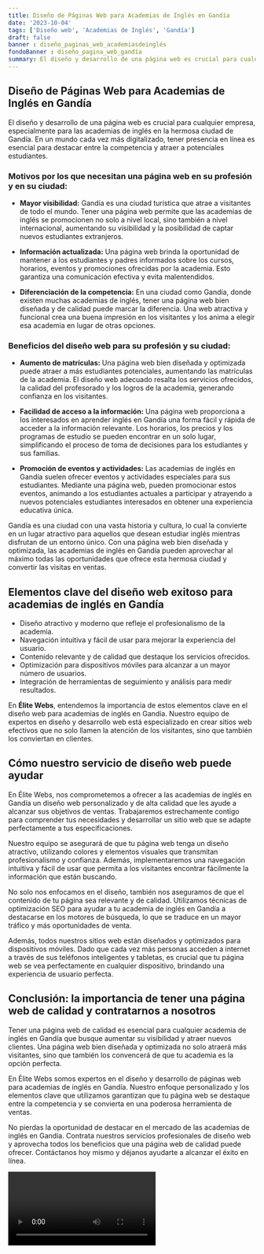 ```yaml
---
title: Diseño de Páginas Web para Academias de Inglés en Gandía
date: '2023-10-04'
tags: ['Diseño web', 'Academias de Inglés', 'Gandía']
draft: false
banner : diseño_paginas_web_academiasdeinglés
fondoBanner : diseño_pagina_web_gandía
summary: El diseño y desarrollo de una página web es crucial para cualquier empresa, especialmente para las academias de inglés en la hermosa ciudad de Gandía. En un mundo cada vez más digitalizado, tener presencia en línea es esencial para destacar entre la competencia y atraer a potenciales estudiantes. 
---
```


## Diseño de Páginas Web para Academias de Inglés en Gandía

El diseño y desarrollo de una página web es crucial para cualquier empresa, especialmente para las academias de inglés en la hermosa ciudad de Gandía. En un mundo cada vez más digitalizado, tener presencia en línea es esencial para destacar entre la competencia y atraer a potenciales estudiantes. 

### Motivos por los que necesitan una página web en su profesión y en su ciudad:

- **Mayor visibilidad:** Gandía es una ciudad turística que atrae a visitantes de todo el mundo. Tener una página web permite que las academias de inglés se promocionen no solo a nivel local, sino también a nivel internacional, aumentando su visibilidad y la posibilidad de captar nuevos estudiantes extranjeros.

- **Información actualizada:** Una página web brinda la oportunidad de mantener a los estudiantes y padres informados sobre los cursos, horarios, eventos y promociones ofrecidas por la academia. Esto garantiza una comunicación efectiva y evita malentendidos.

- **Diferenciación de la competencia:** En una ciudad como Gandía, donde existen muchas academias de inglés, tener una página web bien diseñada y de calidad puede marcar la diferencia. Una web atractiva y funcional crea una buena impresión en los visitantes y los anima a elegir esa academia en lugar de otras opciones.

### Beneficios del diseño web para su profesión y su ciudad:

- **Aumento de matrículas:** Una página web bien diseñada y optimizada puede atraer a más estudiantes potenciales, aumentando las matrículas de la academia. El diseño web adecuado resalta los servicios ofrecidos, la calidad del profesorado y los logros de la academia, generando confianza en los visitantes.

- **Facilidad de acceso a la información:** Una página web proporciona a los interesados en aprender inglés en Gandía una forma fácil y rápida de acceder a la información relevante. Los horarios, los precios y los programas de estudio se pueden encontrar en un solo lugar, simplificando el proceso de toma de decisiones para los estudiantes y sus familias.

- **Promoción de eventos y actividades:** Las academias de inglés en Gandía suelen ofrecer eventos y actividades especiales para sus estudiantes. Mediante una página web, pueden promocionar estos eventos, animando a los estudiantes actuales a participar y atrayendo a nuevos potenciales estudiantes interesados en obtener una experiencia educativa única.

Gandía es una ciudad con una vasta historia y cultura, lo cual la convierte en un lugar atractivo para aquellos que desean estudiar inglés mientras disfrutan de un entorno único. Con una página web bien diseñada y optimizada, las academias de inglés en Gandía pueden aprovechar al máximo todas las oportunidades que ofrece esta hermosa ciudad y convertir las visitas en ventas.

<GifSeo />

<Cta />

## Elementos clave del diseño web exitoso para academias de inglés en Gandía

- Diseño atractivo y moderno que refleje el profesionalismo de la academia.
- Navegación intuitiva y fácil de usar para mejorar la experiencia del usuario.
- Contenido relevante y de calidad que destaque los servicios ofrecidos.
- Optimización para dispositivos móviles para alcanzar a un mayor número de usuarios.
- Integración de herramientas de seguimiento y análisis para medir resultados.

En **Élite Webs**, entendemos la importancia de estos elementos clave en el diseño web para academias de inglés en Gandía. Nuestro equipo de expertos en diseño y desarrollo web está especializado en crear sitios web efectivos que no solo llamen la atención de los visitantes, sino que también los conviertan en clientes.

## Cómo nuestro servicio de diseño web puede ayudar

En Élite Webs, nos comprometemos a ofrecer a las academias de inglés en Gandía un diseño web personalizado y de alta calidad que les ayude a alcanzar sus objetivos de ventas. Trabajaremos estrechamente contigo para comprender tus necesidades y desarrollar un sitio web que se adapte perfectamente a tus especificaciones.

Nuestro equipo se asegurará de que tu página web tenga un diseño atractivo, utilizando colores y elementos visuales que transmitan profesionalismo y confianza. Además, implementaremos una navegación intuitiva y fácil de usar que permita a los visitantes encontrar fácilmente la información que están buscando.

No solo nos enfocamos en el diseño, también nos aseguramos de que el contenido de tu página sea relevante y de calidad. Utilizamos técnicas de optimización SEO para ayudar a tu academia de inglés en Gandía a destacarse en los motores de búsqueda, lo que se traduce en un mayor tráfico y más oportunidades de venta.

Además, todos nuestros sitios web están diseñados y optimizados para dispositivos móviles. Dado que cada vez más personas acceden a internet a través de sus teléfonos inteligentes y tabletas, es crucial que tu página web se vea perfectamente en cualquier dispositivo, brindando una experiencia de usuario perfecta.

## Conclusión: la importancia de tener una página web de calidad y contratarnos a nosotros

Tener una página web de calidad es esencial para cualquier academia de inglés en Gandía que busque aumentar su visibilidad y atraer nuevos clientes. Una página web bien diseñada y optimizada no solo atraerá más visitantes, sino que también los convencerá de que tu academia es la opción perfecta.

En Élite Webs somos expertos en el diseño y desarrollo de páginas web para academias de inglés en Gandía. Nuestro enfoque personalizado y los elementos clave que utilizamos garantizan que tu página web se destaque entre la competencia y se convierta en una poderosa herramienta de ventas.

No pierdas la oportunidad de destacar en el mercado de las academias de inglés en Gandía. Contrata nuestros servicios profesionales de diseño web y aprovecha todos los beneficios que una página web de calidad puede ofrecer. Contáctanos hoy mismo y déjanos ayudarte a alcanzar el éxito en línea.

<Video />

<CtaBot job='Academias de Inglés' city='Gandía'/>

<Gmaps query='Gandía+españa+maps' />